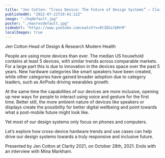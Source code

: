 ```yaml
---
title: "Jen Cotton: “Cross Device: The Future of Design Systems” — Clarity 2021"
publishedAt: "2022-07-21T19:41:12Z"
image: "./hqdefault.jpg"
poster: "./maxresdefault.jpg"
videoUrl: "https://www.youtube.com/watch?v=0tZEbitbMrM"
localImages: true
---
```


Jen Cotton Head of Design & Research Modern Health

People are using more devices than ever. The median US household contains at least 5 devices, with similar trends across comparable markets. For a large part this is due to innovation in the devices space over the past 5 years. New hardware categories like smart speakers have been created, while other categories have gained broader adoption due to category leaders, such as AirPods driving wearables growth.

At the same time the capabilities of our devices are more inclusive, opening up new ways for people to interact using voice and gesture for the first time. Better still, the more ambient nature of devices like speakers or displays create the possibility for better digital wellbeing and point towards what a post-mobile future might look like.

Yet most of our design systems only focus on phones and computers.

Let’s explore how cross-device hardware trends and use cases can help drive our design systems towards a truly responsive and inclusive future.

Presented by Jen Cotton at Clarity 2021, on October 28th, 2021. Ends with an interview with Mina Markham.
